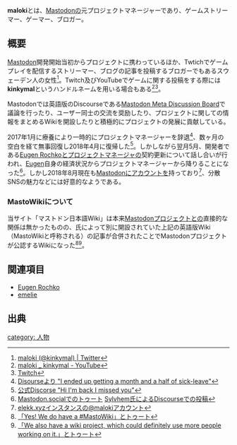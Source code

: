 {{小文字}}
{{Infobox person
| Name          = maloki
| Image         = [[ファイル:Maloki-2017-12.jpeg|200px|Maloki]]
| Color         = #692FB2
| Font          = #fff
| Instance      = [[Mastodon.social]]→[[elekk.xyz]]
| Link          = https://elekk.xyz/@maloki
| Else          = Mastodon元プロジェクトマネージャー<br />ブロガー<br />ゲームストリーマー
}}'''maloki'''とは、[[Mastodon]]の元プロジェクトマネージャーであり、ゲームストリーマー、ゲーマー、ブロガー。

== 概要 ==
[[Mastodon]]開発開始当初からプロジェクトに携わっているほか、Twtichでゲームプレイを配信するストリーマー、ブログの記事を投稿するブロガーでもあるスウェーデン人の女性<ref>[https://twitter.com/kinkymal maloki (@kinkymal) | Twitter]</ref>。Twitch及びYouTubeでゲームに関する投稿をする際には'''kinkymal'''というハンドルネームを用いる場合もある<ref>[https://www.youtube.com/user/kinkymal maloki _ kinkymal - YouTube]</ref><ref>[https://www.twitch.tv/kinkymal Twitch]</ref>。

Mastodonでは英語版のDiscourseである[https://discourse.joinmastodon.org/ Mastodon Meta Discussion Board]で議論を行ったり、ユーザー同士の交流を奨励したり、プロジェクトに関しての情報をまとめるWikiを開設したりと積極的にプロジェクトの発展に貢献している。

2017年1月に療養により一時的にプロジェクトマネージャーを辞退<ref>[https://discourse.joinmastodon.org/t/hi-im-back-i-missed-you/923 Disourseより "I ended up getting a month and a half of sick-leave"]</ref>、数ヶ月の空白を経て無事回復し2018年4月に復帰した<ref>[https://discourse.joinmastodon.org/t/hi-im-back-i-missed-you/923 公式Discorse "Hi I'm back I missed you"]</ref>。しかしながら翌月5月、開発者である[[Eugen Rochko]]とプロジェクトマネージャの契約更新について話し合いが行われ、[[Eugen Rochko|Eugen]]自身の経済状況からプロジェクトマネージャーから降りることになった<ref>[https://mastodon.social/@maloki/100067035040578964 Mastodon.socialでのトゥート] [https://discourse.joinmastodon.org/t/mastodon-project-governance/215/21 Sylvhem氏によるDiscourseでの投稿]</ref>。しかし2018年8月現在も[[Mastodon]]にアカウントを持っており<ref>[https://elekk.xyz/@maloki elekk.xyzインスタンスの@malokiアカウント]</ref>、分散SNSの魅力などには好意的なようである。

=== MastoWikiについて ===
当サイト「マストドン日本語Wiki」は本来[[Mastodon]]プロジェクトとの直接的な関係は無かったものの、氏によって別に開設されていた上記の英語版Wiki（MastoWikiと呼称される）の記事が合併されたことでMastodonプロジェクトが公認するWikiになった<ref>[https://mastodon.social/@maloki/9743269 「Yes! We do have a #MastoWiki」とトゥート]</ref><ref>[https://mastodon.social/@Mastodon/10833910 「We also have a wiki project, which could definitely use more people working on it.」とトゥート]</ref>。

== 関連項目 ==
* [[Eugen Rochko]]
* [[emelie]]

== 出典 ==
<references/>

{{DEFAULTSORT:maloki}}
[[category: 人物]]